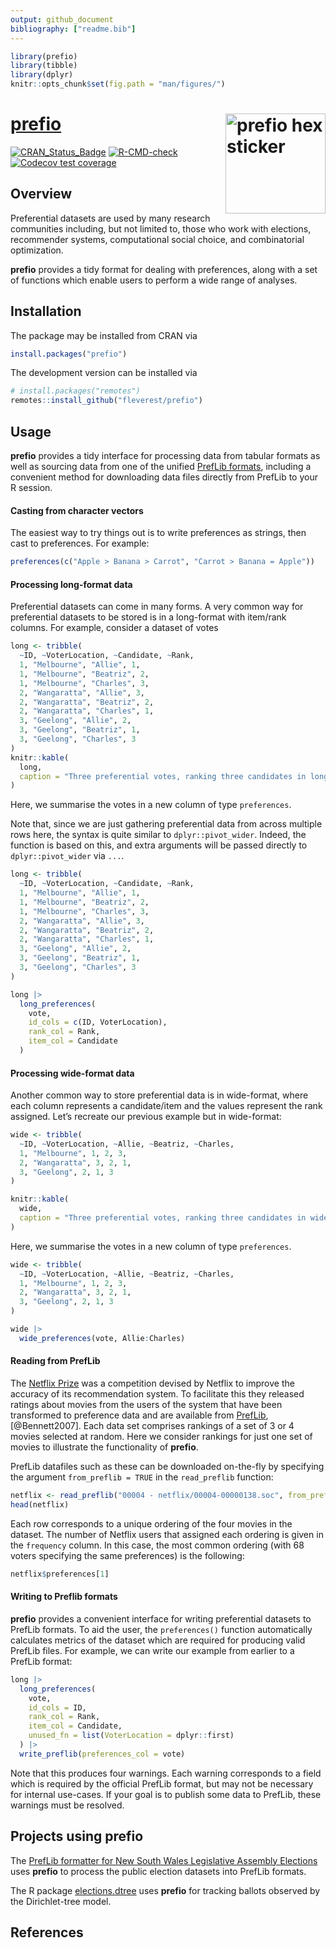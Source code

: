 ```yaml
---
output: github_document
bibliography: ["readme.bib"]
---
```


```r
library(prefio)
library(tibble)
library(dplyr)
knitr::opts_chunk$set(fig.path = "man/figures/")
```

# [prefio](https://fleverest.github.io/prefio/) <img src="man/figures/prefio.svg" width="160" align="right" alt="prefio hex sticker" />

<!-- badges: start -->
[![CRAN_Status_Badge](https://www.r-pkg.org/badges/version/prefio)](https://cran.r-project.org/package=prefio)
[![R-CMD-check](https://github.com/fleverest/prefio/actions/workflows/R-CMD-check.yaml/badge.svg)](https://github.com/fleverest/prefio/actions/workflows/R-CMD-check.yaml)
[![Codecov test coverage](https://codecov.io/gh/fleverest/prefio/branch/main/graph/badge.svg)](https://app.codecov.io/gh/fleverest/prefio?branch=main)
<!-- badges: end -->

## Overview

Preferential datasets are used by many research communities including, but not limited to, those who work with elections, recommender systems, computational social choice, and combinatorial optimization.

**prefio** provides a tidy format for dealing with preferences, along with a set of functions which enable users to perform a wide range of analyses.


## Installation

The package may be installed from CRAN via

```r
install.packages("prefio")
```

The development version can be installed via
```r
# install.packages("remotes")
remotes::install_github("fleverest/prefio")
```


## Usage

**prefio** provides a tidy interface for processing data from tabular
formats as well as sourcing data from one of the unified
[PrefLib formats](https://preflib.org/format), including a convenient
method for downloading data files directly from PrefLib to your R session.


#### Casting from character vectors

The easiest way to try things out is to write preferences as strings, then cast to preferences. For example:

```r
preferences(c("Apple > Banana > Carrot", "Carrot > Banana = Apple"))
```

#### Processing long-format data

Preferential datasets can come in many forms. A very common way for preferential
datasets to be stored is in a long-format with item/rank columns. For example,
consider a dataset of votes

```r
long <- tribble(
  ~ID, ~VoterLocation, ~Candidate, ~Rank,
  1, "Melbourne", "Allie", 1,
  1, "Melbourne", "Beatriz", 2,
  1, "Melbourne", "Charles", 3,
  2, "Wangaratta", "Allie", 3,
  2, "Wangaratta", "Beatriz", 2,
  2, "Wangaratta", "Charles", 1,
  3, "Geelong", "Allie", 2,
  3, "Geelong", "Beatriz", 1,
  3, "Geelong", "Charles", 3
)
knitr::kable(
  long,
  caption = "Three preferential votes, ranking three candidates in long-format."
)
```

Here, we summarise the votes in a new column of type `preferences`.

Note that, since we are just gathering preferential data from across
multiple rows here, the syntax is quite similar to `dplyr::pivot_wider`. Indeed, the function is based on this, and extra arguments will be passed directly to `dplyr::pivot_wider` via `...`.

```r
long <- tribble(
  ~ID, ~VoterLocation, ~Candidate, ~Rank,
  1, "Melbourne", "Allie", 1,
  1, "Melbourne", "Beatriz", 2,
  1, "Melbourne", "Charles", 3,
  2, "Wangaratta", "Allie", 3,
  2, "Wangaratta", "Beatriz", 2,
  2, "Wangaratta", "Charles", 1,
  3, "Geelong", "Allie", 2,
  3, "Geelong", "Beatriz", 1,
  3, "Geelong", "Charles", 3
)

long |>
  long_preferences(
    vote,
    id_cols = c(ID, VoterLocation),
    rank_col = Rank,
    item_col = Candidate
  )
```

#### Processing wide-format data

Another common way to store preferential data is in wide-format, where each column represents a candidate/item and the values represent the rank assigned. Let's recreate our previous example but in wide-format:

```r
wide <- tribble(
  ~ID, ~VoterLocation, ~Allie, ~Beatriz, ~Charles,
  1, "Melbourne", 1, 2, 3,
  2, "Wangaratta", 3, 2, 1,
  3, "Geelong", 2, 1, 3
)

knitr::kable(
  wide,
  caption = "Three preferential votes, ranking three candidates in wide-format."
)
```

Here, we summarise the votes in a new column of type `preferences`.

```r
wide <- tribble(
  ~ID, ~VoterLocation, ~Allie, ~Beatriz, ~Charles,
  1, "Melbourne", 1, 2, 3,
  2, "Wangaratta", 3, 2, 1,
  3, "Geelong", 2, 1, 3
)

wide |>
  wide_preferences(vote, Allie:Charles)
```


#### Reading from PrefLib

The [Netflix Prize](https://en.wikipedia.org/wiki/Netflix_Prize) was a
competition devised by Netflix to improve the accuracy of its recommendation
system. To facilitate this they released ratings about movies from the users of
the system that have been transformed to preference data and are available from
[PrefLib](https://www.preflib.org/data/ED/00004/), [@Bennett2007]. Each data set
comprises rankings of a set of 3 or 4 movies selected at random. Here we
consider rankings for just one set of movies to illustrate the functionality of
**prefio**.

PrefLib datafiles such as these can be downloaded on-the-fly by specifying the
argument `from_preflib = TRUE` in the `read_preflib` function:

```r
netflix <- read_preflib("00004 - netflix/00004-00000138.soc", from_preflib = TRUE)
head(netflix)
```

Each row corresponds to a unique ordering of the four movies in the dataset.
The number of Netflix users that assigned each ordering is given in the
`frequency` column. In this case, the most common ordering (with 68 voters
specifying the same preferences) is the following:

```r
netflix$preferences[1]
```


#### Writing to Preflib formats

**prefio** provides a convenient interface for writing preferential datasets to
PrefLib formats. To aid the user, the `preferences()` function automatically
calculates metrics of the dataset which are required for producing valid PrefLib
files. For example, we can write our example from earlier to a PrefLib format:

```r
long |>
  long_preferences(
    vote,
    id_cols = ID,
    rank_col = Rank,
    item_col = Candidate,
    unused_fn = list(VoterLocation = dplyr::first)
  ) |>
  write_preflib(preferences_col = vote)
```

Note that this produces four warnings. Each warning corresponds to a field which
is required by the official PrefLib format, but may not be necessary for
internal use-cases. If your goal is to publish some data to PrefLib, these
warnings must be resolved.


## Projects using **prefio**

The [PrefLib formatter for New South Wales Legislative Assembly Elections](https://github.com/fleverest/nswla_preflib)
uses **prefio** to process the public election datasets into PrefLib formats.

The R package [elections.dtree](https://github.com/fleverest/elections.dtree) uses **prefio** for tracking
ballots observed by the Dirichlet-tree model.

## References
